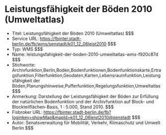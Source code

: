 # Leistungsfähigkeit der Böden 2010 (Umweltatlas)
- Titel: Leistungsfähigkeit der Böden 2010 (Umweltatlas) $$$
- Service URL: https://fbinter.stadt-berlin.de/fb/wms/senstadt/k01_12_06leist2010 $$$
- Typ: WMS $$$
- Name: leistungsfahigkeit-der-boden-2010-umweltatlas-wms-f920c87d $$$
- Stichworte: Archivfunktion,Berlin,Boden,Bodenfunktionen,Bodenfunktionskarte,Ertragsfunktion,Filterfunktion,Geodaten,Karten,Lebensraumfunktion,Leistungsfähigkeit der Böden,Planungshinweise,Pufferfunktion,Regelungsfunktion,Umweltatlas $$$
- Anmerkung: Darstellung der Leistungsfähigkeit der Böden zur Erfüllung der natürlichen Bodenfunktion und der Archivfunktion auf Block- und Blockteilflächen-Basis, 1 : 5.000, Stand 2010. $$$
- Fisbroker URL: https://fbinter.stadt-berlin.de/fb?loginkey=showMap&mapId=k01_12_06leist2010@senstadt $$$
- Autor: Senatsverwaltung für Mobilität, Verkehr, Klimaschutz und Umwelt Berlin $$$
